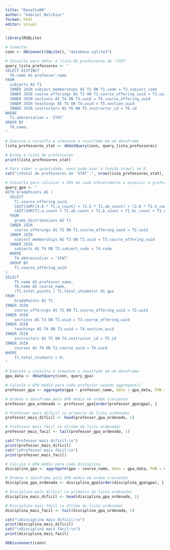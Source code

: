 ---
title: "Desafio08"
author: "Gabriel Belchior"
format: html
editor: visual
---

```{r}
library(RSQLite)

# Conectar
conn <- dbConnect(SQLite(), "database.sqlite3")
```

```{r}
# Consulta para obter a lista de professores de 'STAT'
query_lista_professores <- "
SELECT DISTINCT
  T6.name AS professor_name
FROM
  subjects AS T1
  INNER JOIN subject_memberships AS T2 ON T1.code = T2.subject_code
  INNER JOIN course_offerings AS T3 ON T2.course_offering_uuid = T3.uuid
  INNER JOIN sections AS T4 ON T3.uuid = T4.course_offering_uuid
  INNER JOIN teachings AS T5 ON T4.uuid = T5.section_uuid
  INNER JOIN instructors AS T6 ON T5.instructor_id = T6.id
WHERE
  T1.abbreviation = 'STAT'
ORDER BY
  T6.name;
"

# Execute a consulta e armazene o resultado em um dataframe
lista_professores_stat <- dbGetQuery(conn, query_lista_professores)

# Exiba a lista de professores
print(lista_professores_stat)

# Para saber a quantidade, você pode usar a função nrow() no R
cat("\nTotal de professores de 'STAT':", nrow(lista_professores_stat), "\n")
```

```{r}
# Consulta para calcular o GPA de cada oferecimento e associar a professor e disciplina
query_gpa <- "
WITH GradePoints AS (
  SELECT
    T1.course_offering_uuid,
    CAST(SUM((4.0 * T1.a_count) + (3.5 * T1.ab_count) + (3.0 * T1.b_count) + (2.5 * T1.bc_count) + (2.0 * T1.c_count) + (1.0 * T1.d_count) + (0.0 * T1.f_count)) AS REAL) AS total_points,
    CAST(SUM(T1.a_count + T1.ab_count + T1.b_count + T1.bc_count + T1.c_count + T1.d_count + T1.f_count) AS REAL) AS total_students
  FROM
    grade_distributions AS T1
  INNER JOIN
    course_offerings AS T2 ON T1.course_offering_uuid = T2.uuid
  INNER JOIN
    subject_memberships AS T3 ON T2.uuid = T3.course_offering_uuid
  INNER JOIN
    subjects AS T4 ON T3.subject_code = T4.code
  WHERE
    T4.abbreviation = 'STAT'
  GROUP BY
    T1.course_offering_uuid
)
SELECT
    T5.name AS professor_name,
    T6.name AS course_name,
    (T1.total_points / T1.total_students) AS gpa
FROM
    GradePoints AS T1
INNER JOIN
    course_offerings AS T2 ON T1.course_offering_uuid = T2.uuid
INNER JOIN
    sections AS T3 ON T2.uuid = T3.course_offering_uuid
INNER JOIN
    teachings AS T4 ON T3.uuid = T4.section_uuid
INNER JOIN
    instructors AS T5 ON T4.instructor_id = T5.id
INNER JOIN
    courses AS T6 ON T2.course_uuid = T6.uuid
WHERE
    T1.total_students > 0;
"

# Execute a consulta e armazene o resultado em um dataframe
gpa_data <- dbGetQuery(conn, query_gpa)
```

```{r}
# Calcule o GPA médio para cada professor usando aggregate()
professor_gpa <- aggregate(gpa ~ professor_name, data = gpa_data, FUN = mean, na.rm = TRUE)

# Ordene o dataframe pelo GPA médio em ordem crescente
professor_gpa_ordenado <- professor_gpa[order(professor_gpa$gpa), ]

# Professor mais difícil (o primeiro da lista ordenada)
professor_mais_dificil <- head(professor_gpa_ordenado, 1)

# Professor mais fácil (o último da lista ordenada)
professor_mais_facil <- tail(professor_gpa_ordenado, 1)

cat("Professor mais difícil:\n")
print(professor_mais_dificil)
cat("\nProfessor mais fácil:\n")
print(professor_mais_facil)
```

```{r}
# Calcule o GPA médio para cada disciplina
disciplina_gpa <- aggregate(gpa ~ course_name, data = gpa_data, FUN = mean, na.rm = TRUE)

# Ordene o dataframe pelo GPA médio em ordem crescente
disciplina_gpa_ordenada <- disciplina_gpa[order(disciplina_gpa$gpa), ]

# Disciplina mais difícil (a primeira da lista ordenada)
disciplina_mais_dificil <- head(disciplina_gpa_ordenada, 1)

# Disciplina mais fácil (a última da lista ordenada)
disciplina_mais_facil <- tail(disciplina_gpa_ordenada, 1)

cat("\nDisciplina mais difícil:\n")
print(disciplina_mais_dificil)
cat("\nDisciplina mais fácil:\n")
print(disciplina_mais_facil)
```

```{r}
dbDisconnect(conn)
```
